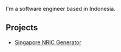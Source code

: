 
<Name />

I'm a software engineer based in Indonesia.

## Projects

- [Singapore NRIC Generator](/p/nric-generator)
